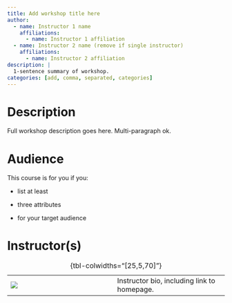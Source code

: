 ```yaml
---
title: Add workshop title here
author:
  - name: Instructor 1 name
    affiliations:
      - name: Instructor 1 affiliation
  - name: Instructor 2 name (remove if single instructor)
    affiliations:
      - name: Instructor 2 affiliation      
description: |
  1-sentence summary of workshop.
categories: [add, comma, separated, categories]
---
```


# Description

Full workshop description goes here. Multi-paragraph ok.

# Audience

This course is for you if you:

-   list at least

-   three attributes

-   for your target audience

# Instructor(s)

|                               |     |                                             |
|------------------|------------------|-------------------------------------|
| ![](images/name-lastname.jpg) |     | Instructor bio, including link to homepage. |

: {tbl-colwidths="\[25,5,70\]"}
